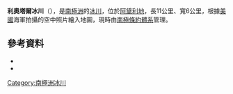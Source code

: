 {{coord|66|37|S|139|30|E|source:GNIS|display=title}}

'''利奧塔爾冰川'''（{{lang-en|Liotard Glacier}}），是[[南極洲|南極洲]]的[[冰川|冰川]]，位於[[阿黛利地|阿黛利地]]，長11公里、寬6公里，根據[[美國|美國]]海軍拍攝的空中照片繪入地圖，現時由[[南極條約體系|南極條約體系]]管理。

==參考資料==
*{{cite gnis | type = antarid | id = 8883| name = Liotard Glacier | accessdate = 2013-06-19}}
*{{usgs-gazetteer|id=8883}}

{{DEFAULTSORT:Liotard Glacier}}
[[Category:南極洲冰川|Category:南極洲冰川]]


{{AdélieLand-geo-stub}}